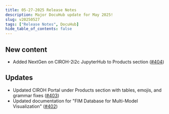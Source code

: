```yaml
---
title: 05-27-2025 Release Notes
description: Major DocuHub update for May 2025!
slug: v20250527
tags: ["Release Notes", DocuHub]
hide_table_of_contents: false
---
```


## New content
- Added NextGen on CIROH-2i2c JupyterHub to Products section ([#404](https://github.com/CIROH-UA/ciroh-ua_website/pull/404))

## Updates
- Updated CIROH Portal under Products section with tables, emojis, and grammar fixes ([#403](https://github.com/CIROH-UA/ciroh-ua_website/pull/403))
- Updated documentation for "FIM Database for Multi-Model Visualization" ([#402](https://github.com/CIROH-UA/ciroh-ua_website/pull/402))
<!-- truncate -->